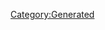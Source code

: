 {{Database/Costume/CostumeInfo
 |ID=15
 |DivaId=1
 |PrismCostumeId=15
 |Enabled=2
 |SkillId=13
 |EODICFLJAKO=False
 |AGBPBDODKBK=1
 |HMCOGDICFNB=1
 |LevelMax=0
 |HGBJODBCJDA=0
 |EGLDFPILJLG=0
 |GLEEPAFMPLO=False
 |IIELLEPEEFH=2500
}}
[[Category:Generated]]
